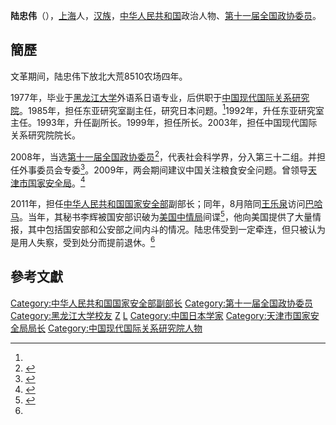 '''陆忠伟'''（{{bd|1953年|10月||}}），[[上海|上海]]人，[[汉族|汉族]]，[[中华人民共和国|中华人民共和国]]政治人物、[[第十一届全国政协委员|第十一届全国政协委员]]。

== 簡歷 ==
文革期间，陆忠伟下放北大荒8510农场四年。 

1977年，毕业于[[黑龙江大学|黑龙江大学]]外语系日语专业，后供职于[[中国现代国际关系研究院|中国现代国际关系研究院]]。1985年，担任东亚研究室副主任，研究日本问题。<ref name="voa"/>1992年，升任东亚研究室主任。1993年，升任副所长。1999年，担任所长。2003年，担任中国现代国际关系研究院院长。

2008年，当选[[第十一届全国政协委员|第十一届全国政协委员]]<ref>{{cite news |title = 第十一届全国政协委员名单 |url = http://www.indaa.com.cn/zt/2009qglh/zxzs/200903/t20090303_127573.html |accessdate = 2013-04-09 |work = 新华社北京1月25日电 中国人民政治协商会议第十一届全国委员会委员名单(共2237人，2008年1月25日政协第十届全国委员会常务委员会第二十次会议通过) |date = 2008年1月25日 |deadurl = yes |archiveurl = https://web.archive.org/web/20130928014403/http://www.indaa.com.cn/zt/2009qglh/zxzs/200903/t20090303_127573.html |archivedate = 2013年9月28日 }}</ref>，代表社会科学界，分入第三十二组。并担任外事委员会专委<ref>{{cite news |title=全国政协信息-陆忠伟 |url = http://www.cppcc.gov.cn/CMS/wylibary/showJcwyxtInfoWylibary.action?tabJcwyxt.guid=11W0011430&wytype=wjwy |accessdate=2013-04-11 |website = 全国政协 }}</ref>。2009年，两会期间建议中国关注粮食安全问题。曾领导[[天津市国家安全局|天津市国家安全局]]。<ref name="voa">{{cite news |author1=海涛 |author2=林枫 |title=习近平赞无名英雄，国安部丑多遭诟病 |url=https://www.voachinese.com/a/media-watch-xi-jinping-on-role-by-ministry-of-state-security-20150520/2779414.html |accessdate=2019-11-14 |agency=美国之音 |date=2015年5月20日}}</ref>

2011年，担任[[中华人民共和国国家安全部|中华人民共和国国家安全部]]副部长；同年，8月陪同[[王乐泉|王乐泉]]访问[[巴哈马|巴哈马]]。当年，其秘书李辉被国安部识破为[[美国中情局|美国中情局]]间谍<ref name="外參編輯部2012">{{cite journal |author = 外參編輯部 |journal =《[[外參|外參]]》 |issue = 第26期 |title = 諜案誤傷胡總親信 |url = http://books.google.com/books?id=vVEOBAAAQBAJ&pg=PA5 |date=2012-06-17 |publisher=外參雜誌社 |pages=5–6 |id = GGKEY:3A07PJ53Q3U }}</ref>，他向美国提供了大量情报，其中包括国安部和公安部之间内斗的情况。陆忠伟受到一定牵连，但只被认为是用人失察，受到处分而提前退休。<ref name="voa"/>

== 參考文獻 ==
{{Reflist}}

{{中国政治人物小作品}}

[[Category:中华人民共和国国家安全部副部长|Category:中华人民共和国国家安全部副部长]]
[[Category:第十一届全国政协委员|Category:第十一届全国政协委员]]
[[Category:黑龙江大学校友|Category:黑龙江大学校友]]
[[Category:陸姓|Z]]
[[Category:上海人|L]]
[[Category:中国日本学家|Category:中国日本学家]]
[[Category:天津市国家安全局局长|Category:天津市国家安全局局长]]
[[Category:中国现代国际关系研究院人物|Category:中国现代国际关系研究院人物]]